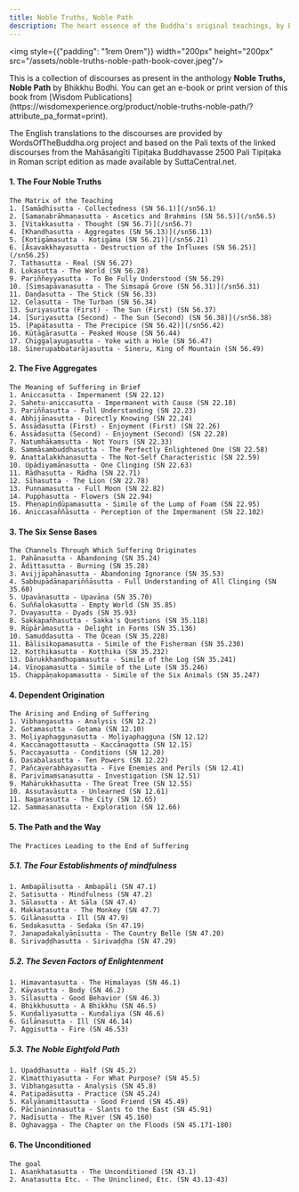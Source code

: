 ```yaml
---
title: Noble Truths, Noble Path
description: The heart essence of the Buddha's original teachings, by Bhikkhu Bodhi.
---
```


<img style={{"padding": "1rem 0rem"}} width="200px" height="200px" src="/assets/noble-truths-noble-path-book-cover.jpeg"/>

<p>This is a collection of discourses as present in the anthology <b>Noble Truths, Noble Path</b> by Bhikkhu Bodhi. You can get an e-book or print version of this book from [Wisdom Publications](https://wisdomexperience.org/product/noble-truths-noble-path/?attribute_pa_format=print).</p>

The English translations to the discourses are provided by WordsOfTheBuddha.org project and based on the Pali texts of the linked discourses from the Mahāsaṅgīti Tipiṭaka Buddhavasse 2500 Pali Tipiṭaka in Roman script edition as made available by SuttaCentral.net.


#### 1. The Four Noble Truths
    The Matrix of the Teaching
    1. [Samādhisutta - Collectedness (SN 56.1)](/sn56.1)
    2. [Samaṇabrāhmaṇasutta - Ascetics and Brahmins (SN 56.5)](/sn56.5)
    3. [Vitakkasutta - Thought (SN 56.7)](/sn56.7)
    4. [Khandhasutta - Aggregates (SN 56.13)](/sn56.13)
    5. [Kotigāmasutta - Koṭigāma (SN 56.21)](/sn56.21)
    6. [Āsavakkhayasutta - Destruction of the Influxes (SN 56.25)](/sn56.25)
    7. Tathasutta - Real (SN 56.27)
    8. Lokasutta - The World (SN 56.28)
    9. Pariññeyyasutta - To Be Fully Understood (SN 56.29)
    10. [Siṃsapāvanasutta - The Siṃsapā Grove (SN 56.31)](/sn56.31)
    11. Daṇḍasutta - The Stick (SN 56.33)
    12. Celasutta - The Turban (SN 56.34)
    13. Suriyasutta (First) - The Sun (First) (SN 56.37)
    14. [Suriyasutta (Second) - The Sun (Second) (SN 56.38)](/sn56.38)
    15. [Papātasutta - The Precipice (SN 56.42)](/sn56.42)
    16. Kūṭāgārasutta - Peaked House (SN 56.44)
    17. Chiggaḷayugasutta - Yoke with a Hole (SN 56.47)
    18. Sinerupabbatarājasutta - Sineru, King of Mountain (SN 56.49)

#### 2. The Five Aggregates
    The Meaning of Suffering in Brief
    1. Aniccasutta - Impermanent (SN 22.12)
    2. Sahetu-aniccasutta - Impermanent with Cause (SN 22.18)
    3. Pariññasutta - Full Understanding (SN 22.23)
    4. Abhijānasutta - Directly Knowing (SN 22.24)
    5. Assādasutta (First) - Enjoyment (First) (SN 22.26)
    6. Assādasutta (Second) - Enjoyment (Second) (SN 22.28)
    7. Natumhākaṃsutta - Not Yours (SN 22.33)
    8. Sammāsambuddhasutta - The Perfectly Enlightened One (SN 22.58)
    9. Anattalakkhaṇasutta - The Not-Self Characteristic (SN 22.59)
    10. Upādiyamānasutta - One Clinging (SN 22.63)
    11. Rādhasutta - Rādha (SN 22.71)
    12. Sīhasutta - The Lion (SN 22.78)
    13. Puṇṇamasutta - Full Moon (SN 22.82)
    14. Pupphasutta - Flowers (SN 22.94)
    15. Pheṇapiṇḍūpamasutta - Simile of the Lump of Foam (SN 22.95)
    16. Aniccasaññāsutta - Perception of the Impermanent (SN 22.102)

#### 3. The Six Sense Bases
    The Channels Through Which Suffering Originates
    1. Pahānasutta - Abandoning (SN 35.24)
    2. Ādittasutta - Burning (SN 35.28)
    3. Avijjāpahānasutta - Abandoning Ignorance (SN 35.53)
    4. Sabbupādānapariññāsutta - Full Understanding of All Clinging (SN 35.60)
    5. Upavāṇasutta - Upavāṇa (SN 35.70)
    6. Suññalokasutta - Empty World (SN 35.85)
    7. Dvayasutta - Dyads (SN 35.93)
    8. Sakkapañhasutta - Sakka's Questions (SN 35.118)
    9. Rūpārāmasutta - Delight in Forms (SN 35.136)
    10. Samuddasutta - The Ocean (SN 35.228)
    11. Bālisikopamasutta - Simile of the Fisherman (SN 35.230)
    12. Koṭṭhikasutta - Koṭṭhika (SN 35.232)
    13. Dārukkhandhopamasutta - Simile of the Log (SN 35.241)
    14. Vīṇopamasutta - Simile of the Lute (SN 35.246)
    15. Chappāṇakopamasutta - Simile of the Six Animals (SN 35.247)

#### 4. Dependent Origination
    The Arising and Ending of Suffering
    1. Vibhaṇgasutta - Analysis (SN 12.2)
    2. Gotamasutta - Gotama (SN 12.10)
    3. Moḷiyaphaggunasutta - Moḷiyaphagguna (SN 12.12)
    4. Kaccānagottasutta - Kaccānagotta (SN 12.15)
    5. Paccayasutta - Conditions (SN 12.20)
    6. Dasabalasutta - Ten Powers (SN 12.22)
    7. Pañcaverabhayasutta - Five Enemies and Perils (SN 12.41)
    8. Parivīmaṃsanasutta - Investigation (SN 12.51)
    9. Mahārukkhasutta - The Great Tree (SN 12.55)
    10. Assutavāsutta - Unlearned (SN 12.61)
    11. Nagarasutta - The City (SN 12.65)
    12. Sammasanasutta - Exploration (SN 12.66)

#### 5. The Path and the Way
    
    The Practices Leading to the End of Suffering

##### 5.1. The Four Establishments of mindfulness
    1. Ambapālisutta - Ambapāli (SN 47.1)
    2. Satisutta - Mindfulness (SN 47.2)
    3. Sālasutta - At Sāla (SN 47.4)
    4. Makkaṭasutta - The Monkey (SN 47.7)
    5. Gilānasutta - Ill (SN 47.9)
    6. Sedakasutta - Sedaka (Sn 47.19)
    7. Janapadakalyāṇīsutta - The Country Belle (SN 47.20)
    8. Sirivaḍḍhasutta - Sirivaḍḍha (SN 47.29)

##### 5.2. The Seven Factors of Enlightenment
    1. Himavantasutta - The Himalayas (SN 46.1)
    2. Kāyasutta - Body (SN 46.2)
    3. Sīlasutta - Good Behavior (SN 46.3)
    4. Bhikkhusutta - A Bhikkhu (SN 46.5)
    5. Kuṇḍaliyasutta - Kuṇḍaliya (SN 46.6)
    6. Gilānasutta - Ill (SN 46.14)
    7. Aggisutta - Fire (SN 46.53)

##### 5.3. The Noble Eightfold Path
    1. Upaḍḍhasutta - Half (SN 45.2)
    2. Kimatthiyasutta - For What Purpose? (SN 45.5)
    3. Vibhaṇgasutta - Analysis (SN 45.8)
    4. Paṭipadāsutta - Practice (SN 45.24)
    5. Kalyāṇamittasutta - Good Friend (SN 45.49)
    6. Pācīnaninnasutta - Slants to the East (SN 45.91)
    7. Nadīsutta - The River (SN 45.160)
    8. Oghavagga - The Chapter on the Floods (SN 45.171-180)

#### 6. The Unconditioned
    The goal
    1. Asaṇkhatasutta - The Unconditioned (SN 43.1)
    2. Anatasutta Etc. - The Uninclined, Etc. (SN 43.13-43)

